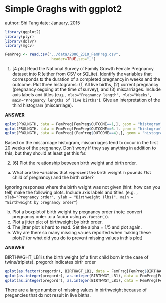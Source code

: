 Simple Graghs with ggplot2
==========================
author: Shi Tang
date: January, 2015 

```r
library(ggplot2)
library(plyr)
library(dplyr)
library(mgcv)
```

```r
FemPreg <- read.csv("../data/2006_2010_FemPreg.csv",
                     header=TRUE,sep=",")
```

1.  [4 pts] Read the National Survey of Family Growth Female Pregnancy dataset into R (either from CSV or SQLite). Identify the variables that corresponds to the duration of a completed pregnancy in weeks and the outcome. Plot three histograms: (1)  All live births, (2) current pregnancy (pregnancy ongoing at the time of survey), and (3) miscarriages. Include axis labels and titles (e.g. , `xlab="Pregnancy length", ylab="Weeks", main="Pregnancy lengths of live births"`).  Give an interpretation of the third histogram (miscarriage).

**ANSWER**

```r
qplot(PRGLNGTH, data = FemPreg[FemPreg$OUTCOME==1,], geom = "histogram", xlab="Pregnancy length", ylab="Weeks", main="Pregnancy lengths of live births")
qplot(PRGLNGTH, data = FemPreg[FemPreg$OUTCOME==6,], geom = "histogram", xlab="Pregnancy length", ylab="Weeks", main="Pregnancy lengths of current pregnancies")
qplot(PRGLNGTH, data = FemPreg[(FemPreg$OUTCOME==4),], geom = "histogram", xlab="Pregnancy length", ylab="Weeks", main="Pregnancy lengths of miscarriages")
```

Based on the miscarriage histogram, miscarriages tend to occur in the first 20 weeks of the pregnancy.  Don't worry if they say anything in addition to this, but they should at least get this far.


2. [6] Plot the relationship between birth weight and birth order.
  a.  What are the variables that represent the birth weight in pounds (1st child of pregnancy) and the birth order?

Ignoring responses where the birth weight was not given (hint: how can you tell) make the following plots. Include axis labels and titles. (e.g. `, xlab="Pregnancy order", ylab = "Birthweight (lbs)", main = "Birthweight by pregnancy order"`)

  b.  Plot a boxplot of birth weight by pregnancy order (note: convert pregnancy order to a factor using `as.factor()`).
  c.  Plot a jitter plot of birthweight by birth order.
  d.  The jitter plot is hard to read. Set the alpha = 1/5 and plot again.
  e.  Why are there so many missing values reported when making these plots? (or what did you do to prevent missing values in this plot)
 
**ANSWER**

BIRTHWGHT_LB1 is the birth weight (of a first child born in the case of twins/triplets).
pregordr indicates birth order

```r
qplot(as.factor(pregordr), BIRTHWGT_LB1, data = FemPreg[FemPreg$BIRTHWGT_LB1<99,], geom = "boxplot", xlab="Pregnancy order", ylab = "Birthweight (lbs)", main = "Birthweight by pregnancy order") 
qplot(as.integer(pregordr), as.integer(BIRTHWGT_LB1), data = FemPreg[FemPreg$BIRTHWGT_LB1<99,], geom = "jitter", xlab="Pregnancy order", ylab = "Birthweight (lbs)", main = "Birthweight by pregnancy order") 
qplot(as.integer(pregordr), as.integer(BIRTHWGT_LB1), data = FemPreg[FemPreg$BIRTHWGT_LB1<99,], geom = "jitter", alpha = I(1/5), xlab="Pregnancy order", ylab = "Birthweight (lbs)", main = "Birthweight by pregnancy order")
```

There are a large number of missing values in birthweight because of pregancies that do not result in live births.
